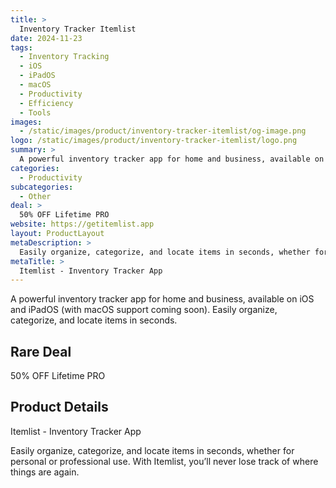 ```yaml
---
title: >
  Inventory Tracker Itemlist
date: 2024-11-23
tags:
  - Inventory Tracking
  - iOS
  - iPadOS
  - macOS
  - Productivity
  - Efficiency
  - Tools
images:
  - /static/images/product/inventory-tracker-itemlist/og-image.png
logo: /static/images/product/inventory-tracker-itemlist/logo.png
summary: >
  A powerful inventory tracker app for home and business, available on iOS and iPadOS (with macOS support coming soon). Easily organize, categorize, and locate items in seconds.
categories:
  - Productivity
subcategories:
  - Other
deal: >
  50% OFF Lifetime PRO
website: https://getitemlist.app
layout: ProductLayout
metaDescription: >
  Easily organize, categorize, and locate items in seconds, whether for personal or professional use. With Itemlist, you’ll never lose track of where things are again.
metaTitle: >
  Itemlist - Inventory Tracker App
---
```

A powerful inventory tracker app for home and business, available on iOS and iPadOS (with macOS support coming soon). Easily organize, categorize, and locate items in seconds.

## Rare Deal

50% OFF Lifetime PRO

## Product Details
Itemlist - Inventory Tracker App

Easily organize, categorize, and locate items in seconds, whether for personal or professional use. With Itemlist, you’ll never lose track of where things are again.
